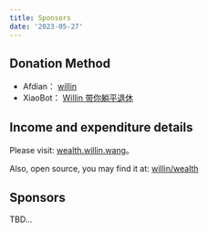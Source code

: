 ```yaml
---
title: Sponsors
date: '2023-05-27'
---
```


<Invoices lang='en' />

## Donation Method

- Afdian： [willin](https://afdian.net/a/willin)
- XiaoBot： [Willin 带你躺平退休](https://xiaobot.net/p/willin)

## Income and expenditure details

Please visit: [wealth.willin.wang](https://wealth.willin.wang/zh)。

Also, open source, you may find it at: [willin/wealth](https://github.com/willin/wealth)

## Sponsors

TBD...

<InvoiceDetail lang='en' />
